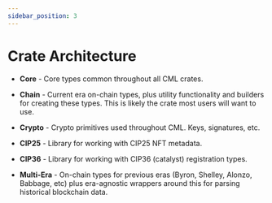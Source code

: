 ```yaml
---
sidebar_position: 3
---
```



# Crate Architecture

- **Core** - Core types common throughout all CML crates.

- **Chain** - Current era on-chain types, plus utility functionality and builders for creating these types. This is likely the crate most users will want to use.

- **Crypto** - Crypto primitives used throughout CML. Keys, signatures, etc.

- **CIP25** - Library for working with CIP25 NFT metadata.

- **CIP36** - Library for working with CIP36 (catalyst) registration types.

- **Multi-Era** - On-chain types for previous eras (Byron, Shelley, Alonzo, Babbage, etc) plus era-agnostic wrappers around this for parsing historical blockchain data.